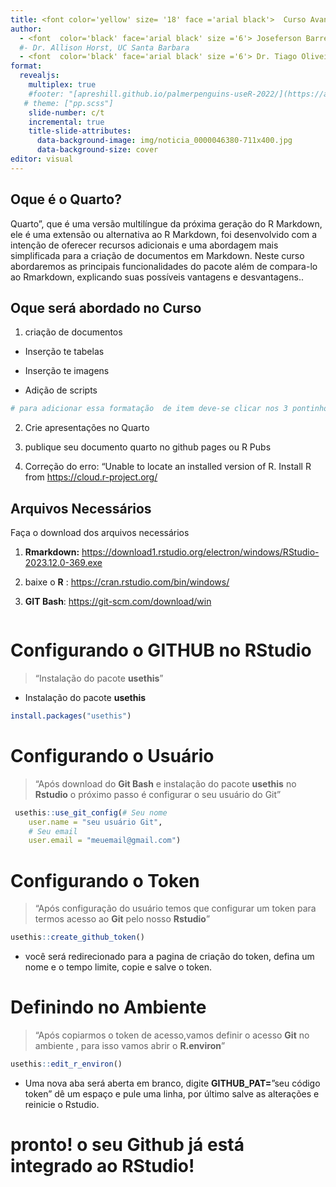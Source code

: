 ```yaml
---
title: <font color='yellow' size= '18' face ='arial black'>  Curso Avançado de Quarto Potencializando a Documentação Científica com Inovação e Simplicidade📚📓📓📊📈 </font>
author:
  - <font  color='black' face='arial black' size ='6'> Joseferson Barreto, <br /> Graduado pela  Universidade da Paraíba </font>
  #- Dr. Allison Horst, UC Santa Barbara
  - <font  color='black' face='arial black' size ='6'> Dr. Tiago Oliveira, Universidade da Paraíba </font>
format: 
  revealjs:
    multiplex: true
    #footer: "[apreshill.github.io/palmerpenguins-useR-2022/](https://apreshill.github.io/palmerpenguins-useR-2022/)"
   # theme: ["pp.scss"]
    slide-number: c/t
    incremental: true
    title-slide-attributes:
      data-background-image: img/noticia_0000046380-711x400.jpg
      data-background-size: cover  
editor: visual
---
```


## Oque é o Quarto?

Quarto", que é uma versão multilíngue da próxima geração do R Markdown, ele é uma extensão ou alternativa ao R Markdown, foi desenvolvido com a intenção de oferecer recursos adicionais e uma abordagem mais simplificada para a criação de documentos em Markdown. Neste curso abordaremos as principais funcionalidades do pacote além de compara-lo ao Rmarkdown, explicando suas possíveis vantagens e desvantagens..

## Oque será abordado no Curso

1.  criação de documentos

::: incremental
-   Inserção te tabelas

-   Inserção te imagens

-   Adição de scripts

```r
# para adicionar essa formatação  de item deve-se clicar nos 3 pontinhos (ir na opção "item display"  e selecionar a opção "incremental(one item at a time))
```
:::

2.  Crie apresentações no Quarto


3.  publique seu documento quarto no github pages ou R Pubs

4.  Correção do erro: "Unable to locate an installed version of R. Install R from <https://cloud.r-project.org/>

## Arquivos Necessários

Faça o download dos arquivos necessários

1.  **Rmarkdown:** <https://download1.rstudio.org/electron/windows/RStudio-2023.12.0-369.exe>

2.  baixe o **R** : <https://cran.rstudio.com/bin/windows/>

3.  **GIT Bash**: <https://git-scm.com/download/win>

```         
```

# Configurando o GITHUB no RStudio

> "Instalação do pacote **usethis**"

-   Instalação do pacote **usethis**

```r
install.packages("usethis")
```

# Configurando o Usuário

> "Após download do **Git Bash** e instalação do pacote **usethis** no **Rstudio** o próximo passo é configurar o seu usuário do Git"

```r
 usethis::use_git_config(# Seu nome
    user.name = "seu usuário Git", 
    # Seu email
    user.email = "meuemail@gmail.com")
```

# Configurando o Token

> "Após configuração do usuário temos que configurar um token para termos acesso ao **Git** pelo nosso **Rstudio**"

```r
usethis::create_github_token()
```

-   você será redirecionado para a pagina de criação do token, defina um nome e o tempo limite, copie e salve o token.

# Definindo no Ambiente

> "Após copiarmos o token de acesso,vamos definir o acesso **Git** no ambiente , para isso vamos abrir o **R.environ**"

```r
usethis::edit_r_environ()
```

-   Uma nova aba será aberta em branco, digite **GITHUB_PAT=**"seu código token" dê um espaço e pule uma linha, por último salve as alterações e reinicie o Rstudio.

# pronto! o seu Github já está integrado ao RStudio!
